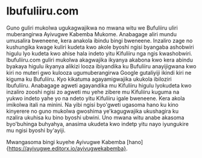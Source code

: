 # Ibufuliiru.com

Guno guliri mukolwa ugukagwajikwa no mwana witu we Bufuliiru uliri muberangirwa Ayivugwe Kabemba Mukome. Anabagage aliri mundu umusalira bweneene, kera anakola ibindu bingi bweneene. Inzaliro zage no kushungika kwage kuliri kudeta kwo akole byoshi ngisi byangaba ashobwiri higulu lyo kudeta kwo ahise hala indeto yitu Kifuliiru nga ngis kwashobwiri.
Ibufuliiru.com guliri mukolwa akagwajika ikyanya akabona kwo kera abindu byakaya higulu ikyanya alikizi looza ibiyandika ku Bufuliiru anayijigwana kwo kiri no muteri gwo kulooza ugumuberangirwa Google gutaliyiji ikindi kiri ne kiguma ku Bufuliiru. Kyo kikatuma agayamigwajika ukukola ibiloziri Ibufuliiru. Anabagage agweti agayandika mu Kifuliiru higulu lyokudeta kwo inzaliro zooshi ngisi zo agweti mu yehe zibere mu Kifuliiru kuguma na yukwo indeto yahe yo na ndeto yitu Kifuliiru igale bweneene.
Kera akola imikolwa itali na minini. Na yibi ngisi byo'gweti ugasoma hano ku kino kinyerere no guno mukolwa gwoshima ye'kagugwajika ukushagira ku nzalira ukuhisa ku bino byoshi ubwini.
Uno mwana witu anabe akasoma byo'buhinga buhyahya, anasima ukudeta kwo indetp yitu nayo iyungukire mu ngisi byoshi by'ayiji.

Mwangasoma bingi kuyehe Ayivugwe Kabemba [hano]{https://ayivugwe.editorx.io/ayivugwekabemba}.